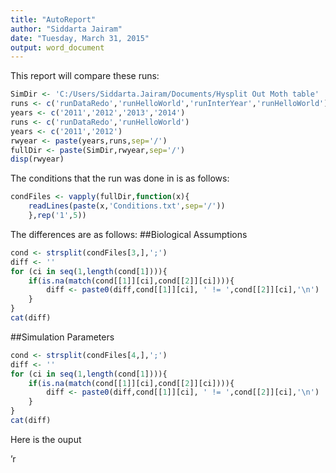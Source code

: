 ```yaml
---
title: "AutoReport"
author: "Siddarta Jairam"
date: "Tuesday, March 31, 2015"
output: word_document
---
```


This report will compare these runs:

```r
SimDir <- 'C:/Users/Siddarta.Jairam/Documents/Hysplit Out Moth table'
runs <- c('runDataRedo','runHelloWorld','runInterYear','runHelloWorld')
years <- c('2011','2012','2013','2014')
runs <- c('runDataRedo','runHelloWorld')
years <- c('2011','2012')
rwyear <- paste(years,runs,sep='/')
fullDir <- paste(SimDir,rwyear,sep='/')
disp(rwyear)
```

The conditions that the run was done in is as follows:

```r
condFiles <- vapply(fullDir,function(x){
	readLines(paste(x,'Conditions.txt',sep='/'))
	},rep('1',5))
```

The differences are as follows:
##Biological Assumptions
```r
cond <- strsplit(condFiles[3,],';')
diff <- ''
for (ci in seq(1,length(cond[1]))){
	if(is.na(match(cond[[1]][ci],cond[[2]][ci]))){
		diff <- paste0(diff,cond[[1]][ci], ' != ',cond[[2]][ci],'\n')
	}
}
cat(diff)


```

##Simulation Parameters
```r
cond <- strsplit(condFiles[4,],';')
diff <- ''
for (ci in seq(1,length(cond[1]))){
	if(is.na(match(cond[[1]][ci],cond[[2]][ci]))){
		diff <- paste0(diff,cond[[1]][ci], ' != ',cond[[2]][ci],'\n')
	}
}
cat(diff)


```

Here is the ouput

'r 
